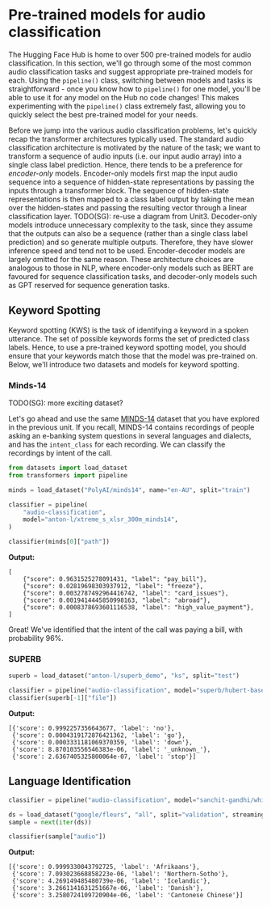 # Pre-trained models for audio classification

The Hugging Face Hub is home to over 500 pre-trained models for audio classification. In this section, we'll go through
some of the most common audio classification tasks and suggest appropriate pre-trained models for each. Using the `pipeline()`
class, switching between models and tasks is straightforward - once you know how to `pipeline()` for one model, you'll be able
to use it for any model on the Hub no code changes! This makes experimenting with the `pipeline()` class extremely fast,
allowing you to quickly select the best pre-trained model for your needs.

Before we jump into the various audio classification problems, let's quickly recap the transformer architectures typically
used. The standard audio classification architecture is motivated by the nature of the task; we want to transform a sequence
of audio inputs (i.e. our input audio array) into a single class label prediction. Hence, there tends to be a preference
for _encoder-only_ models. Encoder-only models first map the input audio sequence into a sequence of hidden-state
representations by passing the inputs through a transformer block. The sequence of hidden-state representations is then
mapped to a class label output by taking the mean over the hidden-states and passing the resulting vector through a linear
classification layer. TODO(SG): re-use a diagram from Unit3. Decoder-only models introduce unnecessary complexity to the
task, since they assume that the outputs can also be a sequence (rather than a single class label prediction) and so generate
multiple outputs. Therefore, they have slower inference speed and tend not to be used. Encoder-decoder models are largely
omitted for the same reason. These architecture choices are analogous to those in NLP, where encoder-only models such as
BERT are favoured for sequence classification tasks, and decoder-only models such as GPT reserved for sequence generation
tasks.

## Keyword Spotting
Keyword spotting (KWS) is the task of identifying a keyword in a spoken utterance. The set of possible keywords forms the
set of predicted class labels. Hence, to use a pre-trained keyword spotting model, you should ensure that your keywords
match those that the model was pre-trained on. Below, we'll introduce two datasets and models for keyword spotting.

### Minds-14

TODO(SG): more exciting dataset?

Let's go ahead and use the same [MINDS-14](https://huggingface.co/datasets/PolyAI/minds14) dataset that you have explored
in the previous unit. If you recall, MINDS-14 contains recordings of people asking an e-banking system questions in several
languages and dialects, and has the `intent_class` for each recording. We can classify the recordings by intent of the call.

```python
from datasets import load_dataset
from transformers import pipeline

minds = load_dataset("PolyAI/minds14", name="en-AU", split="train")

classifier = pipeline(
    "audio-classification",
    model="anton-l/xtreme_s_xlsr_300m_minds14",
)

classifier(minds[0]["path"])
```
**Output:**
```
[
    {"score": 0.9631525278091431, "label": "pay_bill"},
    {"score": 0.02819698303937912, "label": "freeze"},
    {"score": 0.0032787492964416742, "label": "card_issues"},
    {"score": 0.0019414445850998163, "label": "abroad"},
    {"score": 0.0008378693601116538, "label": "high_value_payment"},
]
```
Great! We've identified that the intent of the call was paying a bill, with probability 96%.

### SUPERB

```python
superb = load_dataset("anton-l/superb_demo", "ks", split="test")

classifier = pipeline("audio-classification", model="superb/hubert-base-superb-ks")
classifier(superb[-1]["file"])
```
**Output:**
```
[{'score': 0.9992257356643677, 'label': 'no'},
 {'score': 0.0004319172876421362, 'label': 'go'},
 {'score': 0.0003331181069370359, 'label': 'down'},
 {'score': 8.870103556546383e-06, 'label': '_unknown_'},
 {'score': 2.6367405325800064e-07, 'label': 'stop'}]
```


## Language Identification

```python
classifier = pipeline("audio-classification", model="sanchit-gandhi/whisper-medium-fleurs-lang-id")

ds = load_dataset("google/fleurs", "all", split="validation", streaming=True)
sample = next(iter(ds))

classifier(sample["audio"])
```
**Output:**
```
[{'score': 0.9999330043792725, 'label': 'Afrikaans'},
 {'score': 7.093023668858223e-06, 'label': 'Northern-Sotho'},
 {'score': 4.269149485480739e-06, 'label': 'Icelandic'},
 {'score': 3.2661141631251667e-06, 'label': 'Danish'},
 {'score': 3.2580724109720904e-06, 'label': 'Cantonese Chinese'}]
```